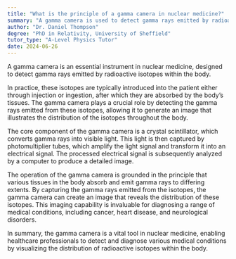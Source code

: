```yaml
---
title: "What is the principle of a gamma camera in nuclear medicine?"
summary: "A gamma camera is used to detect gamma rays emitted by radioactive isotopes in the body."
author: "Dr. Daniel Thompson"
degree: "PhD in Relativity, University of Sheffield"
tutor_type: "A-Level Physics Tutor"
date: 2024-06-26
---
```


A gamma camera is an essential instrument in nuclear medicine, designed to detect gamma rays emitted by radioactive isotopes within the body.

In practice, these isotopes are typically introduced into the patient either through injection or ingestion, after which they are absorbed by the body’s tissues. The gamma camera plays a crucial role by detecting the gamma rays emitted from these isotopes, allowing it to generate an image that illustrates the distribution of the isotopes throughout the body.

The core component of the gamma camera is a crystal scintillator, which converts gamma rays into visible light. This light is then captured by photomultiplier tubes, which amplify the light signal and transform it into an electrical signal. The processed electrical signal is subsequently analyzed by a computer to produce a detailed image.

The operation of the gamma camera is grounded in the principle that various tissues in the body absorb and emit gamma rays to differing extents. By capturing the gamma rays emitted from the isotopes, the gamma camera can create an image that reveals the distribution of these isotopes. This imaging capability is invaluable for diagnosing a range of medical conditions, including cancer, heart disease, and neurological disorders.

In summary, the gamma camera is a vital tool in nuclear medicine, enabling healthcare professionals to detect and diagnose various medical conditions by visualizing the distribution of radioactive isotopes within the body.
    